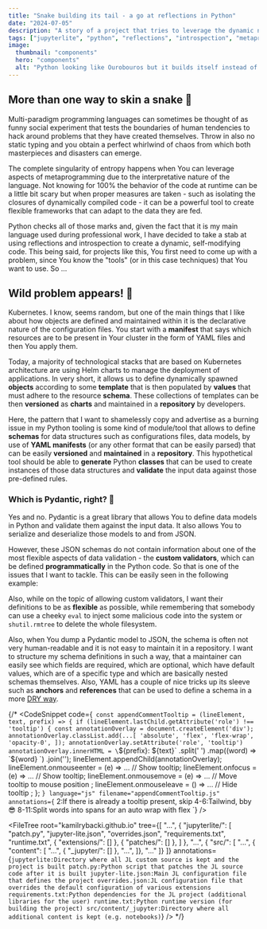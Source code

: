```yaml
---
title: "Snake building its tail - a go at reflections in Python"
date: "2024-07-05"
description: "A story of a project that tries to leverage the dynamic nature of runtime data in Python to create dynamic, self-modifying code."
tags: ["jupyterlite", "python", "reflections", "introspection", "metaprogramming"]
image:
  thumbnail: "components"
  hero: "components"
  alt: "Python looking like Ourobouros but it builds itself instead of eating"
---
```


## More than one way to skin a snake 🐍

Multi-paradigm programming languages can sometimes be thought of as funny social experiment that tests the boundaries
of human tendencies to hack around problems that they have created themselves. Throw in also no static typing and you
obtain a perfect whirlwind of chaos from which both masterpieces and disasters can emerge.

The complete singularity of entropy happens when You can leverage aspects of metaprogramming
due to the interpretative nature of the language. Not knowing for 100% the behavior of the code at runtime
can be a little bit scary but when proper measures are taken - such as isolating the closures of dynamically
compiled code - it can be a powerful tool to create flexible frameworks that can adapt to the data they are fed.

Python checks all of those marks and, given the fact that it is my main language used during professional work,
I have decided to take a stab at using reflections and introspection to create a dynamic, self-modifying code.
This being said, for projects like this, You first need to come up with a problem, since You know the "tools"
(or in this case techniques) that You want to use. So ...

## Wild problem appears! 🦄

Kubernetes. I know, seems random, but one of the main things that I like about how objects are
defined and maintained within it is the declarative nature of the configuration files. You start with a **manifest**
that says which resources are to be present in Your cluster in the form of YAML files and then You apply them.

Today, a majority of technological stacks that are based on Kubernetes architecture are using Helm charts
to manage the deployment of applications. In very short, it allows us to define dynamically spawned **objects** according to
some **template** that is then populated by **values** that must adhere to the resource **schema**. These collections of templates
can be then **versioned** as **charts** and maintained in a **repository** by developers.

Here, the pattern that I want to shamelessly copy and advertise as a burning issue in my Python tooling is
some kind of module/tool that allows to define **schemas** for data structures such as configurations files,
data models, by use of **YAML manifests** (or any other format that can be easily parsed) that can be easily
**versioned** and **maintained** in a **repository**. This hypothetical tool should be able to **generate** Python
**classes** that can be used to create instances of those data structures and **validate** the input data against
those pre-defined rules.

### Which is Pydantic, right? 🤔

Yes and no. Pydantic is a great library that allows You to define data models in Python and validate them against
the input data. It also allows You to serialize and deserialize those models to and from JSON.

However, these JSON schemas do not contain information about one of the most flexible aspects of data validation - the **custom validators**,
which can be defined **programmatically** in the Python code. So that is one of the issues that I want to tackle.
This can be easily seen in the following example:


Also, while on the topic of allowing custom validators, I want their definitions to be as **flexible** as possible,
while remembering that somebody can use a cheeky `eval` to inject some malicious code into the system or
`shutil.rmtree` to delete the whole filesystem.

Also, when You dump a Pydantic model to JSON, the schema is often not very human-readable and it is not easy to
maintain it in a repository. I want to structure my schema definitions in such a way, that a maintainer can easily
see which fields are required, which are optional, which have default values, which are of a specific type and which
are basically nested schemas themselves. Also, YAML has a couple of nice tricks up its sleeve such as **anchors** and
**references** that can be used to define a schema in a more [DRY way].


<JupyterLiteEmbed
  size="500px"
  file="reflections/PydanticDump.ipynb"
  kernel="python"
  client:load
/>

{/* <CodeSnippet
  code={`
    const appendCommentTooltip = (lineElement, text, prefix) => {
      if (lineElement.lastChild.getAttribute('role') !== 'tooltip') {
        const annotationOverlay = document.createElement('div');
        annotationOverlay.classList.add(...[
          'absolute', 'flex', 'flex-wrap', 'opacity-0',
        ]);
        annotationOverlay.setAttribute('role', 'tooltip')
        annotationOverlay.innerHTML = \`\${prefix}: \${text}\`
          .split(' ')
          .map((word) => \`<span>\${word} </span>\`)
          .join('');
        lineElement.appendChild(annotationOverlay);
        lineElement.onmouseenter = (e) => ... // Show tooltip;
        lineElement.onfocus = (e) => ... // Show tooltip;
        lineElement.onmousemove = (e) => ... // Move tooltip to mouse position ;
        lineElement.onmouseleave = () => ... // Hide tooltip ;
      };
  `}
  language="js"
  filename="appendCommentTooltip.js"
  annotations={`
    2:If there is already a tooltip present, skip
    4-6:Tailwind, bby 😎
    8-11:Split words into spans for an auto wrap with flex
  `}
/>

<FileTree
  root="kamilrybacki.github.io"
  tree={[
    "...",
    {
      "jupyterlite/": [
        "patch.py",
        "jupyter-lite.json",
        "overrides.json",
        "requirements.txt",
        "runtime.txt",
        { "extensions/": [] },
        { "patches/": [] },
      ]
    },
    "...",
    { "src/": [
      "...",
      { "content": [
        "...",
        { "_jupyter/": [] },
        "...",
      ]},
      "..."
    ]}
  ]}
  annotations={`
    jupyterlite:Directory where all JL custom source is kept and the project is built
    patch.py:Python script that patches the JL source code after it is built
    jupyter-lite.json:Main JL configuration file that defines the project
    overrides.json:JL configuration file that overrides the default configuration of various extensions
    requirements.txt:Python dependencies for the JL project (additional libraries for the user)
    runtime.txt:Python runtime version (for building the project)
    src/content/_jupyter:Directory where all additional content is kept (e.g. notebooks)
  `}
/>
*/}

[DRY way]: https://en.wikipedia.org/wiki/Don%27t_repeat_yourself
